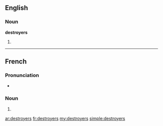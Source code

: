 ==English==

===Noun===
'''destroyers'''

# {{plural of|[[destroyer]]}}

----

==French==

===Pronunciation===
* {{IPA|/dɛs.tʁɔ.je/|lang=fr}}

===Noun===
{{infl|fr|plural}} {{m|p}}

# {{plural of|[[destroyer#French|destroyer]]|lang=fr}}

[[ar:destroyers]]
[[fr:destroyers]]
[[my:destroyers]]
[[simple:destroyers]]